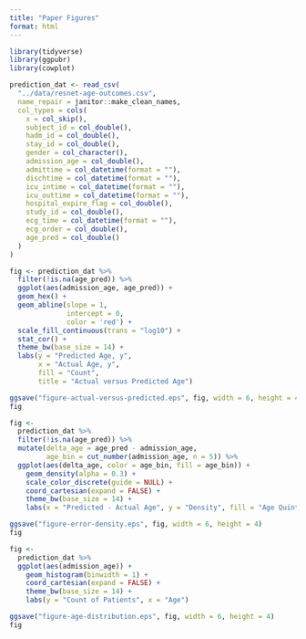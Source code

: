 ```yaml
---
title: "Paper Figures"
format: html
---
```


```r
library(tidyverse)
library(ggpubr)
library(cowplot)
```

```r
prediction_dat <- read_csv(
  "../data/resnet-age-outcomes.csv",
  name_repair = janitor::make_clean_names,
  col_types = cols(
    x = col_skip(),
    subject_id = col_double(),
    hadm_id = col_double(),
    stay_id = col_double(),
    gender = col_character(),
    admission_age = col_double(),
    admittime = col_datetime(format = ""),
    dischtime = col_datetime(format = ""),
    icu_intime = col_datetime(format = ""),
    icu_outtime = col_datetime(format = ""),
    hospital_expire_flag = col_double(),
    study_id = col_double(),
    ecg_time = col_datetime(format = ""),
    ecg_order = col_double(),
    age_pred = col_double()
  )
)
```

```r
fig <- prediction_dat %>%
  filter(!is.na(age_pred)) %>%
  ggplot(aes(admission_age, age_pred)) +
  geom_hex() +
  geom_abline(slope = 1,
              intercept = 0,
              color = 'red') +
  scale_fill_continuous(trans = "log10") +
  stat_cor() + 
  theme_bw(base_size = 14) +
  labs(y = "Predicted Age, y",
       x = "Actual Age, y",
       fill = "Count",
       title = "Actual versus Predicted Age")

ggsave("figure-actual-versus-predicted.eps", fig, width = 6, height = 4)
fig
```

```r
fig <- 
  prediction_dat %>%
  filter(!is.na(age_pred)) %>%
  mutate(delta_age = age_pred - admission_age,
         age_bin = cut_number(admission_age, n = 5)) %>%
  ggplot(aes(delta_age, color = age_bin, fill = age_bin)) +
    geom_density(alpha = 0.3) +
    scale_color_discrete(guide = NULL) + 
    coord_cartesian(expand = FALSE) + 
    theme_bw(base_size = 14) +
    labs(x = "Predicted - Actual Age", y = "Density", fill = "Age Quintile")

ggsave("figure-error-density.eps", fig, width = 6, height = 4)
fig
```

```r
fig <- 
  prediction_dat %>%
  ggplot(aes(admission_age)) +
    geom_histogram(binwidth = 1) +
    coord_cartesian(expand = FALSE) + 
    theme_bw(base_size = 14) + 
    labs(y = "Count of Patients", x = "Age")

ggsave("figure-age-distribution.eps", fig, width = 6, height = 4)
fig
```

